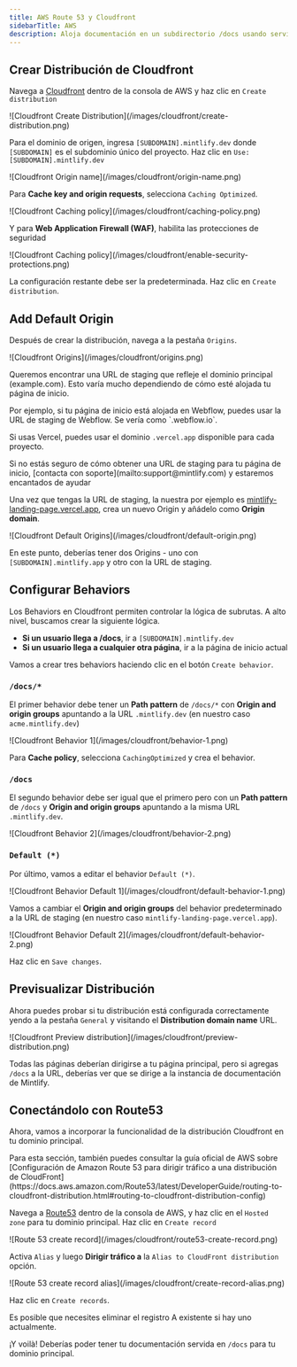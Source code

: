 ```yaml
---
title: AWS Route 53 y Cloudfront
sidebarTitle: AWS
description: Aloja documentación en un subdirectorio /docs usando servicios de AWS
---
```


## Crear Distribución de Cloudfront

Navega a [Cloudfront](https://aws.amazon.com/cloudfront) dentro de la consola de AWS y haz clic en `Create distribution`

<Frame>
  ![Cloudfront Create Distribution](/images/cloudfront/create-distribution.png)
</Frame>

Para el dominio de origen, ingresa `[SUBDOMAIN].mintlify.dev` donde `[SUBDOMAIN]` es el subdominio único del proyecto. Haz clic en `Use: [SUBDOMAIN].mintlify.dev`

<Frame>![Cloudfront Origin name](/images/cloudfront/origin-name.png)</Frame>

Para **Cache key and origin requests**, selecciona `Caching Optimized`.

<Frame>
  ![Cloudfront Caching policy](/images/cloudfront/caching-policy.png)
</Frame>

Y para **Web Application Firewall (WAF)**, habilita las protecciones de seguridad

<Frame>
  ![Cloudfront Caching
  policy](/images/cloudfront/enable-security-protections.png)
</Frame>

La configuración restante debe ser la predeterminada. Haz clic en `Create distribution`.

## Add Default Origin

Después de crear la distribución, navega a la pestaña `Origins`.

<Frame>![Cloudfront Origins](/images/cloudfront/origins.png)</Frame>

Queremos encontrar una URL de staging que refleje el dominio principal (example.com). Esto varía mucho dependiendo de cómo esté alojada tu página de inicio.

<Info>
  Por ejemplo, si tu página de inicio está alojada en Webflow, puedes usar la URL de staging de Webflow. Se vería como `.webflow.io`.

  Si usas Vercel, puedes usar el dominio `.vercel.app` disponible para cada proyecto.
</Info>

<Note>
  Si no estás seguro de cómo obtener una URL de staging para tu página de inicio, [contacta con soporte](mailto:support@mintlify.com) y estaremos encantados de ayudar
</Note>

Una vez que tengas la URL de staging, la nuestra por ejemplo es [mintlify-landing-page.vercel.app](https://mintlify-landing-page.vercel.app), crea un nuevo Origin y añádelo como **Origin domain**.

<Frame>
  ![Cloudfront Default Origins](/images/cloudfront/default-origin.png)
</Frame>

En este punto, deberías tener dos Origins - uno con `[SUBDOMAIN].mintlify.app` y otro con la URL de staging.

## Configurar Behaviors

Los Behaviors en Cloudfront permiten controlar la lógica de subrutas. A alto nivel, buscamos crear la siguiente lógica.

* **Si un usuario llega a /docs**, ir a `[SUBDOMAIN].mintlify.dev`
* **Si un usuario llega a cualquier otra página**, ir a la página de inicio actual

Vamos a crear tres behaviors haciendo clic en el botón `Create behavior`.

### `/docs/*`

El primer behavior debe tener un **Path pattern** de `/docs/*` con **Origin and origin groups** apuntando a la URL `.mintlify.dev` (en nuestro caso `acme.mintlify.dev`)

<Frame>![Cloudfront Behavior 1](/images/cloudfront/behavior-1.png)</Frame>

Para **Cache policy**, selecciona `CachingOptimized` y crea el behavior.

### `/docs`

El segundo behavior debe ser igual que el primero pero con un **Path pattern** de `/docs` y **Origin and origin groups** apuntando a la misma URL `.mintlify.dev`.

<Frame>![Cloudfront Behavior 2](/images/cloudfront/behavior-2.png)</Frame>

### `Default (*)`

Por último, vamos a editar el behavior `Default (*)`.

<Frame>
  ![Cloudfront Behavior Default 1](/images/cloudfront/default-behavior-1.png)
</Frame>

Vamos a cambiar el **Origin and origin groups** del behavior predeterminado a la URL de staging (en nuestro caso `mintlify-landing-page.vercel.app`).

<Frame>
  ![Cloudfront Behavior Default 2](/images/cloudfront/default-behavior-2.png)
</Frame>

Haz clic en `Save changes`.

## Previsualizar Distribución

Ahora puedes probar si tu distribución está configurada correctamente yendo a la pestaña `General` y visitando el **Distribution domain name** URL.

<Frame>
  ![Cloudfront Preview
  distribution](/images/cloudfront/preview-distribution.png)
</Frame>

Todas las páginas deberían dirigirse a tu página principal, pero si agregas `/docs` a la URL, deberías ver que se dirige a la instancia de documentación de Mintlify.

## Conectándolo con Route53

Ahora, vamos a incorporar la funcionalidad de la distribución Cloudfront en tu dominio principal.

<Note>
  Para esta sección, también puedes consultar la guía oficial de AWS sobre [Configuración de Amazon Route 53 para dirigir tráfico a una distribución de CloudFront](https://docs.aws.amazon.com/Route53/latest/DeveloperGuide/routing-to-cloudfront-distribution.html#routing-to-cloudfront-distribution-config)
</Note>

Navega a [Route53](https://aws.amazon.com/route53) dentro de la consola de AWS, y haz clic en el `Hosted zone` para tu dominio principal. Haz clic en `Create record`

<Frame>
  ![Route 53 create record](/images/cloudfront/route53-create-record.png)
</Frame>

Activa `Alias` y luego **Dirigir tráfico a** la `Alias to CloudFront distribution` opción.

<Frame>
  ![Route 53 create record alias](/images/cloudfront/create-record-alias.png)
</Frame>

Haz clic en `Create records`.

<Note>
  Es posible que necesites eliminar el registro A existente si hay uno actualmente.
</Note>

¡Y voilà! Deberías poder tener tu documentación servida en `/docs` para tu dominio principal.
